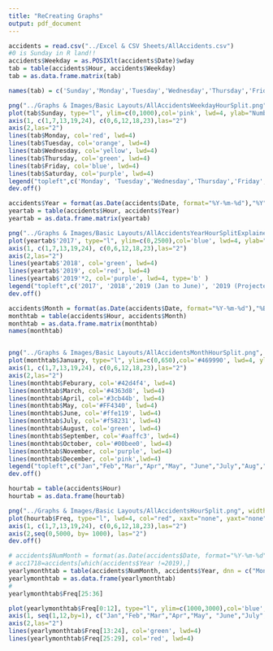 ```yaml
---
title: "ReCreating Graphs"
output: pdf_document
---
```


```r
accidents = read.csv("../Excel & CSV Sheets/AllAccidents.csv")
#0 is Sunday in R land!!
accidents$Weekday = as.POSIXlt(accidents$Date)$wday
tab = table(accidents$Hour, accidents$Weekday)
tab = as.data.frame.matrix(tab) 

names(tab) = c('Sunday','Monday','Tuesday','Wednesday','Thursday','Friday','Saturday')

png("../Graphs & Images/Basic Layouts/AllAccidentsWeekdayHourSplit.png", width=10,height=6,units='in', res=600)
plot(tab$Sunday, type="l", ylim=c(0,1000),col='pink', lwd=4, ylab="Number of Accidents", xlab="Hour of Day", xlim=c(.5,24.5), xaxt="none", yaxt="none",main="Accidents by Weekday and Hour")
axis(1, c(1,7,13,19,24), c(0,6,12,18,23),las="2")
axis(2,las="2")
lines(tab$Monday, col='red', lwd=4)
lines(tab$Tuesday, col='orange', lwd=4)
lines(tab$Wednesday, col='yellow', lwd=4)
lines(tab$Thursday, col='green', lwd=4)
lines(tab$Friday, col='blue', lwd=4)
lines(tab$Saturday, col='purple', lwd=4)
legend("topleft",c('Monday', 'Tuesday','Wednesday','Thursday','Friday','Saturday','Sunday'), fill=c('red','orange','yellow','green','blue','purple','pink'))
dev.off()
```

```r

accidents$Year = format(as.Date(accidents$Date, format="%Y-%m-%d"),"%Y")
yeartab = table(accidents$Hour, accidents$Year)
yeartab = as.data.frame.matrix(yeartab) 

png("../Graphs & Images/Basic Layouts/AllAccidentsYearHourSplitExplained.png", width=10,height=6,units='in', res=600)
plot(yeartab$'2017', type="l", ylim=c(0,2500),col='blue', lwd=4, ylab="Number of Accidents", xlab="Hour of Day", xlim=c(.5,24.5), xaxt="none", yaxt="none",main="Accidents by Year and Hour")
axis(1, c(1,7,13,19,24), c(0,6,12,18,23),las="2")
axis(2,las="2")
lines(yeartab$'2018', col='green', lwd=4)
lines(yeartab$'2019', col='red', lwd=4)
lines(yeartab$'2019'*2, col='purple', lwd=4, type='b' )
legend("topleft",c('2017', '2018','2019 (Jan to June)', '2019 (Projected)'), fill=c('blue','green','red', 'purple'))
dev.off()

```

```r
accidents$Month = format(as.Date(accidents$Date, format="%Y-%m-%d"),"%B")
monthtab = table(accidents$Hour, accidents$Month)
monthtab = as.data.frame.matrix(monthtab) 
names(monthtab)


png("../Graphs & Images/Basic Layouts/AllAccidentsMonthHourSplit.png", width=10,height=6,units='in', res=600)
plot(monthtab$January, type="l", ylim=c(0,650),col='#469990', lwd=4, ylab="Number of Accidents", xlab="Hour of Day", xlim=c(.5,24.5), xaxt="none", yaxt="none",main="Accidents by Month and Hour")
axis(1, c(1,7,13,19,24), c(0,6,12,18,23),las="2")
axis(2,las="2")
lines(monthtab$Feburary, col='#42d4f4', lwd=4)
lines(monthtab$March, col='#4363d8', lwd=4)
lines(monthtab$April, col='#3cb44b', lwd=4)
lines(monthtab$May, col='#FF4340', lwd=4)
lines(monthtab$June, col='#ffe119', lwd=4)
lines(monthtab$July, col='#f58231', lwd=4)
lines(monthtab$August, col='green', lwd=4)
lines(monthtab$September, col='#aaffc3', lwd=4)
lines(monthtab$October, col='#00bee0', lwd=4)
lines(monthtab$November, col='purple', lwd=4)
lines(monthtab$December, col='pink',lwd=4)
legend("topleft",c("Jan","Feb","Mar","Apr","May", "June","July","Aug","Sep","Oct","Nov","Dec"), fill=c('#469990','#42d4f4','#4363d8','#3cb44b','#FF4340','#ffe119','#f58231','green','#aaffc3','#00bee0','purple','pink'))
dev.off()

```



```r
hourtab = table(accidents$Hour)
hourtab = as.data.frame(hourtab) 

png("../Graphs & Images/Basic Layouts/AllAccidentsHourSplit.png", width=10,height=6,units='in', res=600)
plot(hourtab$Freq, type="l", lwd=4, col="red", xaxt="none", yaxt="none", ylab="Number of Accidents", xlab="Hour of Day", main="Accidents by Hour")
axis(1, c(1,7,13,19,24), c(0,6,12,18,23),las="2")
axis(2,seq(0,5000, by= 1000), las="2")
dev.off()
```

```r
# accidents$NumMonth = format(as.Date(accidents$Date, format="%Y-%m-%d"),"%m")
# acc1718=accidents[which(accidents$Year !=2019),]
yearlymonthtab = table(accidents$NumMonth, accidents$Year, dnn = c("Month","Year"))
yearlymonthtab = as.data.frame(yearlymonthtab)
# 
yearlymonthtab$Freq[25:36]

plot(yearlymonthtab$Freq[0:12], type="l", ylim=c(1000,3000),col='blue', lwd=4, ylab="Number of Accidents", xlab="Month", xlim=c(.5,12.5), xaxt="none", yaxt="none",main="Accidents by Year and Month")
axis(1, seq(1,12,by=1), c("Jan","Feb","Mar","Apr","May", "June","July","Aug","Sep","Oct","Nov","Dec"),las="2")
axis(2,las="2")
lines(yearlymonthtab$Freq[13:24], col='green', lwd=4)
lines(yearlymonthtab$Freq[25:29], col='red', lwd=4)
```


